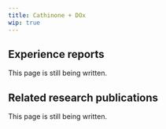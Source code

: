 ---
title: Cathinone + DOx
wip: true
---

## Experience reports

This page is still being written.

## Related research publications

This page is still being written.

